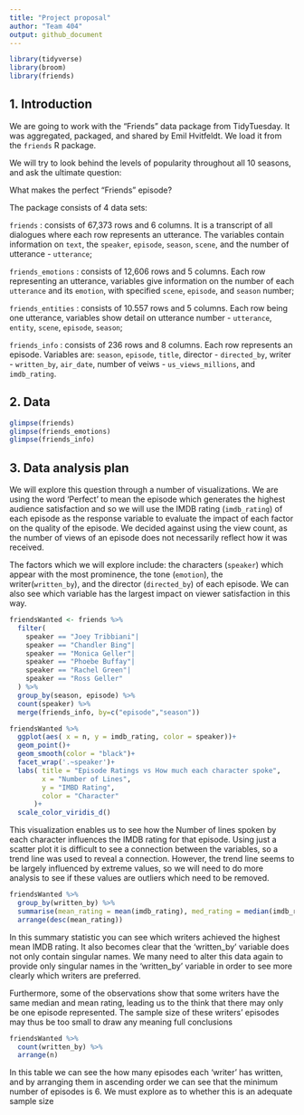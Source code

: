 ```yaml
---
title: "Project proposal"
author: "Team 404"
output: github_document
---
```


```r
library(tidyverse)
library(broom)
library(friends)
```

## 1. Introduction

We are going to work with the "Friends" data package from TidyTuesday.
It was aggregated, packaged, and shared by Emil Hvitfeldt.
We load it from the `friends` R package.

We will try to look behind the levels of popularity throughout all 10 seasons, and ask the ultimate question:

What makes the perfect "Friends" episode?

The package consists of 4 data sets: 

`friends` : consists of 67,373 rows and 6 columns. It is a transcript of all dialogues where each row represents an utterance. The variables contain information on `text`, the `speaker`, `episode`, `season`, `scene`, and the number of utterance - `utterance`;

`friends_emotions` : consists of 12,606 rows and 5 columns. Each row representing an utterance, variables give information on the number of each `utterance` and its `emotion`, with specified `scene`, `episode`, and `season` number;

`friends_entities` : consists of 10.557 rows and 5 columns. Each row being one utterance, variables show detail on utterance number - `utterance`, `entity`, `scene`, `episode`, `season`;

`friends_info` : consists of 236 rows and 8 columns. Each row represents an episode. Variables are: `season`, `episode`, `title`, director - `directed_by`, writer - `written_by`, `air_date`, number of veiws - `us_views_millions`, and `imdb_rating`.



## 2. Data
```r
glimpse(friends)
glimpse(friends_emotions)
glimpse(friends_info)
```
## 3. Data analysis plan

We will explore this question through a number of visualizations. We are using the word 'Perfect' to mean the episode which generates the highest audience satisfaction and so we will use the IMDB rating (`imdb_rating`) of each episode as the response variable to evaluate the impact of each factor on the quality of the episode. We decided against using the view count, as the number of views of an episode does not necessarily reflect how it was received.

The factors which we will explore include: the  characters (`speaker`) which appear with the most prominence, the tone (`emotion`), the writer(`written_by`), and the director (`directed_by`) of each episode. We can also see which variable has the largest impact on viewer satisfaction in this way.

```r
friendsWanted <- friends %>%
  filter( 
    speaker == "Joey Tribbiani"|
    speaker == "Chandler Bing"|
    speaker == "Monica Geller"|
    speaker == "Phoebe Buffay"|
    speaker == "Rachel Green"|
    speaker == "Ross Geller"
  ) %>% 
  group_by(season, episode) %>% 
  count(speaker) %>%
  merge(friends_info, by=c("episode","season"))

```

```r
friendsWanted %>% 
  ggplot(aes( x = n, y = imdb_rating, color = speaker))+
  geom_point()+
  geom_smooth(color = "black")+
  facet_wrap('.~speaker')+
  labs( title = "Episode Ratings vs How much each character spoke",
        x = "Number of Lines",
        y = "IMBD Rating",
        color = "Character"
      )+
  scale_color_viridis_d()
```

This visualization enables us to see how the Number of lines spoken by each character influences the IMDB rating for that episode. Using just a scatter plot it is difficult to see a connection between the variables, so a trend line was used to reveal a connection. However, the trend line seems to be largely influenced by extreme values, so we will need to do more analysis to see if these values are outliers which need to be removed.

```r
friendsWanted %>% 
  group_by(written_by) %>% 
  summarise(mean_rating = mean(imdb_rating), med_rating = median(imdb_rating)) %>% 
  arrange(desc(mean_rating))
```
 In this summary statistic you can see which writers achieved the highest mean IMDB rating. It also becomes clear that the 'written_by' variable does not only contain singular names. We many need to alter this data again to provide only singular names in the 'written_by' variable in order to see more clearly which writers are preferred. 
 
Furthermore, some of the observations show that some writers have the same median and mean rating, leading us to the think that there may only be one episode represented. The sample size of these writers' episodes may thus be too small to draw any meaning full conclusions

```r
friendsWanted %>% 
  count(written_by) %>%
  arrange(n)
```
In this table we can see the how many episodes each 'writer' has written, and by arranging them in ascending order we can see that the minimum number of episodes is 6. We must explore as to whether this is an adequate sample size




